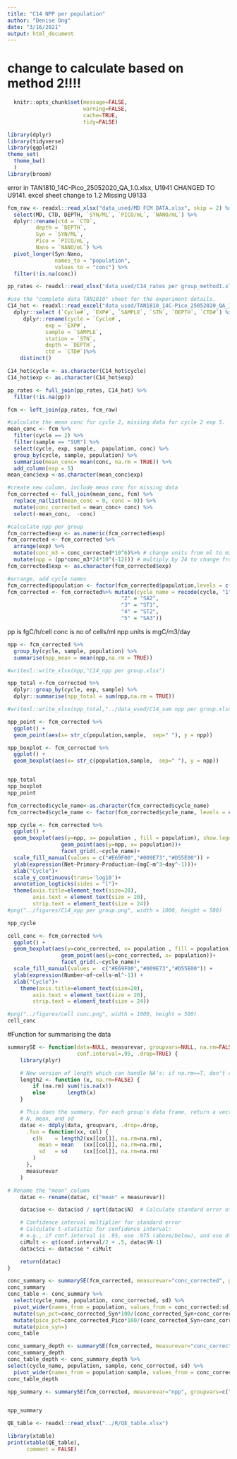 ```yaml
---
title: "C14 NPP per population"
author: "Denise Ong"
date: "3/16/2021"
output: html_document
---
```


# change to calculate based on method 2!!!!
```r
  knitr::opts_chunk$set(message=FALSE,
                        warning=FALSE,
                        cache=TRUE,
                        tidy=FALSE)
```

```r
library(dplyr)
library(tidyverse)
library(ggplot2)
theme_set(
  theme_bw()
  )
library(broom)
```

error in TAN1810_14C-Pico_25052020_QA_1.0.xlsx, U1941 CHANGED TO U9141. excel sheet change to 1.2
Missing U9133
```r
fcm_raw <- readxl::read_xlsx("data_used/MD FCM DATA.xlsx", skip = 2) %>%
  select(MD, CTD, DEPTH, `SYN/ML`, `PICO/mL`, `NANO/mL`) %>%
  dplyr::rename(ctd = `CTD`,
         depth = `DEPTH`,
         Syn = `SYN/ML`,
         Pico = `PICO/mL`,
         Nano = `NANO/mL`) %>% 
  pivot_longer(Syn:Nano, 
               names_to = "population",
               values_to = "conc") %>%
  filter(!is.na(conc))

pp_rates <- readxl::read_xlsx("data_used/C14_rates per group_method1.xlsx")

#use the "complete data TAN1810" sheet for the experiment details.
C14_hot <- readxl::read_excel("data_used/TAN1810_14C-Pico_25052020_QA_1.2.xlsx", sheet = "Complete data TAN1810", skip = 11) %>%
  dplyr::select (`Cycle#`, `EXP#`, `SAMPLE`, `STN`, `DEPTH`, `CTD#`) %>%   
     dplyr::rename(cycle = `Cycle#`,
            exp = `EXP#`,
            sample = `SAMPLE`, 
            station = `STN`,
            depth = `DEPTH`,
            ctd = `CTD#`)%>%
    distinct()

C14_hot$cycle <- as.character(C14_hot$cycle) 
C14_hot$exp <- as.character(C14_hot$exp)

pp_rates <- full_join(pp_rates, C14_hot) %>%
  filter(!is.na(pp)) 

fcm <- left_join(pp_rates, fcm_raw) 

#calculate the mean conc for cycle 2, missing data for cycle 2 exp 5.
mean_conc <- fcm %>%
  filter(cycle == 2) %>%
  filter(sample == "SUR") %>%
  select(cycle, exp, sample,  population, conc) %>%
  group_by(cycle, sample, population) %>%
  summarise(mean_conc= mean(conc, na.rm = TRUE)) %>% 
  add_column(exp = 5)
mean_conc$exp <-as.character(mean_conc$exp)

#create new column, include mean conc for missing data
fcm_corrected <- full_join(mean_conc, fcm) %>%
  replace_na(list(mean_conc = 0, conc = 0)) %>%
  mutate(conc_corrected = mean_conc+ conc) %>%
  select(-mean_conc,  -conc)

#calculate npp per group
fcm_corrected$exp <- as.numeric(fcm_corrected$exp)
fcm_corrected <- fcm_corrected %>%
  arrange(exp) %>%
  mutate(conc_m3 = conc_corrected*10^6)%>% # change units from ml to m3
  mutate(npp = (pp*conc_m3*24*10^(-12))) # multiply by 24 to change from per hour to day, multiply by 10^-12 to convert from fg to mg
fcm_corrected$exp <- as.character(fcm_corrected$exp)

#arrange, add cycle names
fcm_corrected$population <- factor(fcm_corrected$population,levels = c("Syn", "Pico", "Nano")) 
fcm_corrected <- fcm_corrected%>% mutate(cycle_name = recode(cycle, "1" = "SA1",
                                    "2" = "SA2",
                                    "3" = "ST1",
                                    "4" = "ST2",
                                    "5" = "SA3"))

```

pp is fgC/h/cell
conc is no of cells/ml
npp units is mgC/m3/day

```r
npp <- fcm_corrected %>%
  group_by(cycle, sample, population) %>% 
  summarise(npp_mean = mean(npp,na.rm = TRUE))

#writexl::write_xlsx(npp,"C14_npp per group.xlsx")

npp_total <-fcm_corrected %>%
  dplyr::group_by(cycle, exp, sample) %>%
  dplyr::summarise(npp_total = sum(npp,na.rm = TRUE))

#writexl::write_xlsx(npp_total,"../data_used/C14_sum npp per group.xlsx")

npp_point <- fcm_corrected %>% 
  ggplot() +
  geom_point(aes(x= str_c(population,sample,  sep=" "), y = npp)) 

npp_boxplot <- fcm_corrected %>% 
  ggplot() +
  geom_boxplot(aes(x= str_c(population,sample,  sep=" "), y = npp)) 


npp_total
npp_boxplot
npp_point
```

```r
fcm_corrected$cycle_name<-as.character(fcm_corrected$cycle_name)
fcm_corrected$cycle_name <- factor(fcm_corrected$cycle_name, levels = c("ST1", "ST2", "SA1", "SA2", "SA3"))

npp_cycle <- fcm_corrected %>%
  ggplot() +
  geom_boxplot(aes(y=npp, x= population , fill = population), show.legend = FALSE) + 
                 geom_point(aes(y=npp, x= population))+
                 facet_grid(.~cycle_name)+
  scale_fill_manual(values = c("#E69F00","#009E73","#D55E00")) +
  ylab(expression(Net~Primary~Production~(mgC~m^3~day^-1)))+
  xlab("Cycle")+
  scale_y_continuous(trans='log10')+
  annotation_logticks(sides = "l")+
  theme(axis.title=element_text(size=20),
        axis.text = element_text(size = 20),
        strip.text = element_text(size = 24))
#png("../figures/C14_npp per group.png", width = 1000, height = 500)

npp_cycle
```
```r
cell_conc <- fcm_corrected %>%
  ggplot() +
  geom_boxplot(aes(y=conc_corrected, x= population , fill = population), show.legend = FALSE) +
                 geom_point(aes(y=conc_corrected, x= population))+
                 facet_grid(.~cycle_name)+
  scale_fill_manual(values =  c("#E69F00","#009E73","#D55E00")) +
  ylab(expression(Number~of~cells~ml^-1)) +
  xlab("Cycle")+
    theme(axis.title=element_text(size=20),
        axis.text = element_text(size = 20),
        strip.text = element_text(size = 24))

#png("../figures/cell conc.png", width = 1000, height = 500)
cell_conc
```

#Function for summarising the data
```r
summarySE <- function(data=NULL, measurevar, groupvars=NULL, na.rm=FALSE,
                      conf.interval=.95, .drop=TRUE) {
    library(plyr)

    # New version of length which can handle NA's: if na.rm==T, don't count them
    length2 <- function (x, na.rm=FALSE) {
        if (na.rm) sum(!is.na(x))
        else       length(x)
    }

    # This does the summary. For each group's data frame, return a vector with
    # N, mean, and sd
    datac <- ddply(data, groupvars, .drop=.drop,
      .fun = function(xx, col) {
        c(N    = length2(xx[[col]], na.rm=na.rm),
          mean = mean   (xx[[col]], na.rm=na.rm),
          sd   = sd     (xx[[col]], na.rm=na.rm)
        )
      },
      measurevar
    )

# Rename the "mean" column    
    datac <- rename(datac, c("mean" = measurevar))

    datac$se <- datac$sd / sqrt(datac$N)  # Calculate standard error of the mean

    # Confidence interval multiplier for standard error
    # Calculate t-statistic for confidence interval: 
    # e.g., if conf.interval is .95, use .975 (above/below), and use df=N-1
    ciMult <- qt(conf.interval/2 + .5, datac$N-1)
    datac$ci <- datac$se * ciMult

    return(datac)
}
```
```r
conc_summary <- summarySE(fcm_corrected, measurevar="conc_corrected", groupvars=c("cycle_name", "population"), na.rm=TRUE)
conc_summary
conc_table <- conc_summary %>%
  select(cycle_name, population, conc_corrected, sd) %>%
  pivot_wider(names_from = population, values_from = conc_corrected:sd) %>%
  mutate(syn_pct=conc_corrected_Syn*100/(conc_corrected_Syn+conc_corrected_Pico))%>%
  mutate(pico_pct=conc_corrected_Pico*100/(conc_corrected_Syn+conc_corrected_Pico)) %>%
  mutate(pico_syn=)
conc_table


```
```r
conc_summary_depth <- summarySE(fcm_corrected, measurevar="conc_corrected", groupvars=c("cycle_name", "population","sample"), na.rm=TRUE)
conc_summary_depth
conc_table_depth <- conc_summary_depth %>%
select(cycle_name, population, sample, conc_corrected, sd) %>%
  pivot_wider(names_from = population:sample, values_from = conc_corrected:sd)
conc_table_depth
```

```r
npp_summary <- summarySE(fcm_corrected, measurevar="npp", groupvars=c("cycle_name", "population"), na.rm=TRUE)


npp_summary
```

```r
QE_table <- readxl::read_xlsx("../R/QE_table.xlsx")

library(xtable)
print(xtable(QE_table),
      comment = FALSE)
```

